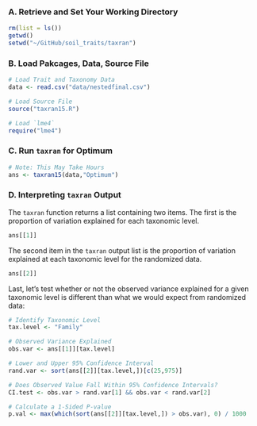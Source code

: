 ### A. Retrieve and Set Your Working Directory

```r
rm(list = ls())
getwd()
setwd("~/GitHub/soil_traits/taxran")
```

### B. Load Pakcages, Data, Source File

```r
# Load Trait and Taxonomy Data
data <- read.csv("data/nestedfinal.csv")

# Load Source File
source("taxran15.R")

# Load `lme4`
require("lme4")
```

### C. Run `taxran` for Optimum

```r
# Note: This May Take Hours
ans <- taxran15(data,"Optimum")
```

### D. Interpreting `taxran` Output
The `taxran` function returns a list containing two items. 
The first is the proportion of variation explained for each taxonomic level.

```r
ans[[1]]
```

The second item in the `taxran` output list is the proportion of variation explained at each taxonomic level for the randomized data. 

```r
ans[[2]]
```

Last, let's test whether or not the observed variance explained for a given taxonomic level is different than what we would expect from randomized data:

```r
# Identify Taxonomic Level
tax.level <- "Family"

# Observed Variance Explained
obs.var <- ans[[1]][tax.level]

# Lower and Upper 95% Confidence Interval
rand.var <- sort(ans[[2]][tax.level,])[c(25,975)]

# Does Observed Value Fall Within 95% Confidence Intervals?
CI.test <- obs.var > rand.var[1] && obs.var < rand.var[2] 

# Calculate a 1-Sided P-value
p.val <- max(which(sort(ans[[2]][tax.level,]) > obs.var), 0) / 1000
``` 
